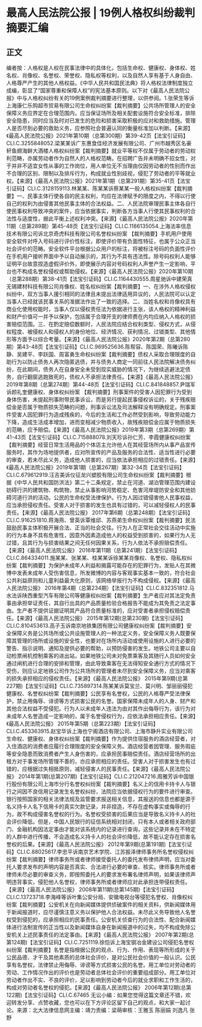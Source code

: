 # 最高人民法院公报 | 19例人格权纠纷裁判摘要汇编
## 正文
编者按：人格权是人权在民事法律中的具体化，包括生命权、健康权、身体权、姓名权、肖像权、名誉权、荣誉权、隐私权等权利，以及自然人享有基于人身自由、人格尊严产生的其他人格权益。《中华人民共和国民法典》将人格权法律制度独立成编，彰显了“国家尊重和保障人权”的宪法基本原则。以下对《最高人民法院公报》中与人格权纠纷有关的19例案例裁判摘要进行整理，以供参阅。1.张荣生等诉上海康仁乐购超市贸易有限公司生命权纠纷案【裁判摘要】公共场所管理人的安全保障义务应界定在合理范围内，应当保证场所及相关配套设施符合安全标准，排除安全隐患，同时应当及时对已发生的危险和损害采取积极的应对和救助措施。管理人是否尽到必要的救助义务，应参照社会普遍认同的衡量标准加以判断。【来源】《最高人民法院公报》2021年第10期（总第300期）第39-42页【法宝引证码】CLI.C.3255848052.梁某某诉广东惠食佳经济发展有限公司、广州市越秀区名豪轩鱼翅海鲜大酒楼人格权纠纷案【裁判摘要】就业平等权不仅属于劳动者的劳动权利范畴，亦属劳动者作为自然人的人格权范畴。在招聘广告并未明确不招女性，对于并非不适宜女性从事的工作岗位，用人单位无不当理由仅因劳动者的性别而作出不合理的区别、限制以及排斥行为，构成就业性别歧视，侵犯了劳动者的平等就业权。【来源】《最高人民法院公报》2021年第1期（总第291期）第35-41页【法宝引证码】CLI.C.3128159113.林某某、陈某某诉蔡某某一般人格权纠纷案【裁判摘要】一、民事主体行使各自的民主权利，均应在法律赋予的限度之内，不得以行使自己的权利为由侵害其他民事主体的合法权益。二、人民法院审理民事主体各自行使民事权利导致冲突的案件，应当依据事实，判断各方当事人行使其民事权利的合法性与适度性，据此平衡上述权利冲突。【来源】《最高人民法院公报》2020年第11期（总第289期）第45-48页【法宝引证码】CLI.C.1186135054.上海法率信息技术有限公司诉北京奇虎科技有限公司名誉权纠纷案 【裁判摘要】手机用户使用安全软件对呼入号码进行评价性标注，即使评价带有负面性特征，也属于公众正当社会评价的范畴。安全软件平台根据公众用户的标注，将被标注号码的负面性评价在手机用户接听界面中予以自动展示的，其行为不具有违法性。除号码权利人能够证明平台故意捏造虚假评价外，即使展示内容对号码权利人声誉产生一定影响，平台也不构成名誉权侵权或帮助侵权。【来源】《最高人民法院公报》2020年第10期（总第288期）第38-41页【法宝引证码】CLI.C.1164430555.周星驰诉中建荣真无锡建材科技有限公司肖像权、姓名权纠纷案【裁判摘要】一、在涉外人格权侵权纠纷中，双方当事人援引相同的法律且未提出法律适用异议的，人民法院可以认定当事人已经就该民事关系的准据法作出了一致的选择。二、当姓名权和肖像权具有商业化使用权能时，当事人仅以侵权责任法为依据进行主张，该人格权的精神利益和财产价值可一并予以保护，包括属于合理开支的律师费在内均应纳入人格权的损害赔偿范围。三、在酌定赔偿数额时，人民法院应结合权利类型、侵权方式，从侵权程度、被侵权人和侵权人的身份地位、经济情况、获利情况、过错类型、其他情形等方面予以综合考量。【来源】《最高人民法院公报》2020年第2期（总第280期）第43-48页【法宝引证码】CLI.C.969525636.陈帮容、陈国荣、陈曦诉陈静、吴建平、李跃国、周富勇生命权纠纷案【裁判摘要】债权人采取合理限度的自助行为以防止债务人再次隐匿逃债，并与债务人商定一同前往人民法院解决债务纠纷，在此期间，债务人在自身安全未受到现实威胁的情况下，为继续逃避法定债务，自行翻窗逃跑致死的，债权人不承担法律责任。【来源】《最高人民法院公报》2019年第8期（总第274期）第44-48页【法宝引证码】CLI.C.841848857.尹瑞军诉颜礼奎健康权、身体权纠纷案 【裁判摘要】刑事案件的受害人因犯罪行为受到身体伤害，未提起刑事附带民事诉讼，而是另行提起民事侵权诉讼的，关于残疾赔偿金是否属于物质损失范畴的问题，刑事诉讼法及司法解释没有明确规定。刑事案件受害人因犯罪行为造成残疾的，今后的生活和工作必然受到影响，导致劳动能力下降，造成生活成本增加，进而变相减少物质收入，故残疾赔偿金应属于物质损失的范畴，应予赔偿。【来源】《最高人民法院公报》2019年第3期（总第269期）第41-43页【法宝引证码】CLI.C.715888078.刘天珍诉孙仁芳、李霞健康权纠纷案【裁判摘要】经营日常生活用品的个体店主允许他人在其经营场所内从事产品宣传服务时，其作为场地提供者，应对所宣传的产品及服务的合法性、适当性进行必要的审查，若未尽此义务，造成他人损害的，应当依法承担相应的过错责任。【来源】《最高人民法院公报》2019年第1期（总第267期）第32-34页【法宝引证码】CLI.C.679612919.汪吉美诉仪征龙兴塑胶有限公司生命权纠纷案【裁判摘要】根据《中华人民共和国防洪法》第二十二条规定，禁止在河道、湖泊管理范围内建设妨碍行洪的建筑物、构筑物，禁止从事影响河势稳定、危害河岸堤防安全和其他妨碍河道行洪的活动。公民的生命权受法律保护。行为人因过错侵害他人民事权益，应当承担侵权责任。受害人对于损害的发生也具有过错的，可以减轻侵权人的民事责任。【来源】《最高人民法院公报》 2017年第6期（总第248期）【法宝引证码】CLI.C.916251810.蒋海燕、曾英诉覃维邱、苏燕弟生命权纠纷案【裁判摘要】民法鼓励民事主体积极开展合法、正当的社会交往。行为人在正常社会交往活动中实施的行为本身不具有危害性，因意外因素造成他人的权益受到损害的，如果行为人无过错，且其行为与损害结果之间无任何因果关系，行为人依法不承担赔偿责任。【来源】《最高人民法院公报》 2016年第11期（总第241期）【法宝引证码】CLI.C.864334011.施某某、张某某、桂某某诉徐某某肖像权、名誉权、隐私权纠纷案【裁判摘要】为保护未成年人利益和揭露可能存在的犯罪行为，发贴人在其微博中发表未成年人受伤害信息，所发微博的内容与客观事实基本一致的，符合社会公共利益原则和儿童利益最大化原则，该网络举报行为不构成侵权。【来源】《最高人民法院公报》 2016年第4期（总第234期）【法宝引证码】CLI.C.832351812.马水法诉陕西重型汽车有限公司等健康权纠纷案【裁判摘要】生产者应对其法定免责事由承担举证责任，其自行出具的产品质量检验合格报告不能成为其免责之法定事由。生产者不提供证据证明其产品符合质量标准的，应对受害者承担侵权赔偿责任。【来源】《最高人民法院公报》 2015年第12期(总第230期)【法宝引证码】CLI.C.810453613.高子玉诉南京地铁集团有限公司健康权纠纷案【裁判摘要】安全保障义务是公共场所或公共设施管理人的一种法定义务，安全保障义务人既要保障其管理的场所或设施的安全性，也要对在场所内活动或使用设施的人进行必要的警告、指示说明、通知及提供必要的帮助，以预防侵害的发生。地铁公司主要以自动检票闸机控制乘客的进出站，如果地铁公司未对免票乘客及其随行人员如何安全通过闸机进行合理的安排和管理，由此导致乘客在无法得知安全通行方式的情况下受伤，则应认定地铁公司作为公共场所的管理者未尽到安全保障义务，应当对乘客的损失承担相应的侵权责任。【来源】《最高人民法院公报》 2015年第9期(总第227期)【法宝引证码】CLI.C.735897314.陈某某诉莫宝兰、莫兴明、邹丽丽侵犯健康权、名誉权纠纷案【裁判摘要】公民享有名誉权，公民的人格尊严受法律保护，禁止用侮辱、诽谤等方式损害公民的名誉。国家保障未成年人的人身、财产和其他合法权益不受侵犯。行为人以未成年人违法为由对其作出侮辱行为，该行为对未成年人名誉造成一定影响的，属于名誉侵权行为，应依法承担相应责任。【来源】《最高人民法院公报》 2015年第5期（总第223期）【法宝引证码】CLI.C.453363915.赵宝华诉上海也宁阁酒店有限公司、上海市静升实业有限公司生命权、健康权、身体权纠纷案【裁判摘要】作为提供住宿服务的酒店经营者，对入住酒店的消费者应履行合理限度的安全保障义务。酒店经营者因管理、服务瑕疵等安全隐患而致消费者产生人身伤害的，应承担民事赔偿责任。酒店经营场所的出租方对于事发场所管理不善的，亦应承担相应的责任。受害人对于损害发生也有过错的，应根据过失相抵原则，减轻侵害人的民事责任。【来源】《最高人民法院公报》 2014年第1期(总第207期)【法宝引证码】CLI.C.212047216.周雅芳诉中国银行股份有限公司上海市分行名誉权纠纷案【裁判摘要】名义上的信用卡持卡人与银行之间因不良信用记录发生名誉权纠纷，法院应当依据侵权行为的要件进行审查。银行按照国家的相关法律法规及监管要求报送相关信息，其报送的信息也都是源于名义持卡人名下信用卡的真实欠款记录，并非捏造，不存在虚构事实或侮辱的行为，故不构成侵害名誉权的行为。名誉权受损害的后果应当是导致名义持卡人的社会评价降低。但是，中国人民银行的征信系统相对封闭，只有本人或者相关政府部门、金融机构因法定事由才能对该系统内的记录进行查询，这些记录并未在不特定的人群中进行传播，不会造成名义持卡人的社会评价降低，故不能认定存在损害名誉权的后果。【来源】《最高人民法院公报》 2012年第9期(总第191期)【法宝引证码】CLI.C.88025617.李忠平诉南京艺术学院、江苏振泽律师事务所名誉权侵权纠纷案【裁判摘要】律师事务所或者律师接受委托人的委托发布律师声明，应当对委托人要求发布的声明内容是否真实、合法进行必要的审查、核实。律师事务所或者律师未尽必要的审查义务，即按照委托人的要求发布署名律师声明，如果该律师声明违背事实，侵犯他人名誉权，律师事务所或者律师应对此承担连带侵权责任。【来源】《最高人民法院公报》 2008年第11期(总第145期)【法宝引证码】CLI.C.13723718.李海峰等诉叶集公安分局、安徽电视台等侵犯名誉权、肖像权纠纷案【裁判摘要】公安机关在向新闻媒体提供侦破案件的相关资料，供新闻媒体用于新闻报道时，应尽谨慎注意义务以保护他人合法权益。未尽此义务导致他人名誉权受到侵犯的，应承担相应的民事责任。公安机关侦查行为的合法性、配合新闻媒体进行法制宣传的正当性以及新闻媒体自身在新闻报道中的过失，均不构成免除公安机关上述民事责任的法定事由。【来源】《最高人民法院公报》 2007年第2期(总第124期)【法宝引证码】CLI.C.7251119.徐恺诉上海宝钢冶金建设公司侵犯名誉权纠纷案【裁判摘要】名誉是指根据公民的观点、行为、作用、表现等所形成的关于公民品德、才干及其他素质的总体社会评价，是对公民社会价值的一般认识。公民享有名誉权，法律禁止用侮辱、诽谤等方式损害公民的名誉。用工单位对劳动者的劳动、工作情况作出的评价也是劳动者总体社会评价的重要组成部分。用工单位对劳动者作出不实、不良的评价，足以影响到劳动者今后的就业求职和工作生活的，构成对劳动者名誉权的侵犯。【来源】《最高人民法院公报》 2006年第12期(总第122期)【法宝引证码】CLI.C.67465 无讼小编：如果您觉得这篇文章还不错，欢迎转发分享、点赞收藏，您也可以在下方评论区留下自己的观点，和大家一起讨论。来源：北大法律信息网主编：靖力责编：梁萌审核：王雅玉 陈丽娟 刘逸凡 张野